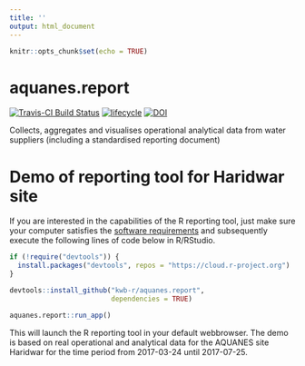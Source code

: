 ---
title: ''
output: html_document
---

```{r setup, include=FALSE}
knitr::opts_chunk$set(echo = TRUE)
```

# aquanes.report

[![Travis-CI Build Status](https://travis-ci.org/KWB-R/aquanes.report.svg?branch=master)](https://travis-ci.org/KWB-R/aquanes.report)
[![lifecycle](https://img.shields.io/badge/lifecycle-stable-brightgreen.svg)](https://www.tidyverse.org/lifecycle/#stable)
[![DOI](https://zenodo.org/badge/83431353.svg)](https://zenodo.org/badge/latestdoi/83431353)


Collects, aggregates and visualises operational analytical data from water suppliers (including a standardised reporting document)

# Demo of reporting tool for Haridwar site   

If you are interested in the capabilities of the R reporting tool, just make sure your computer satisfies the [software requirements](articles/A1_installation.html#pre-required-software) and subsequently execute the following lines of code below in R/RStudio. 

```{r eval=FALSE}
if (!require("devtools")) {
  install.packages("devtools", repos = "https://cloud.r-project.org")
}

devtools::install_github("kwb-r/aquanes.report", 
                         dependencies = TRUE)

aquanes.report::run_app()

```

This will launch the R reporting tool in your default webbrowser. The demo is based on real operational and analytical data for the AQUANES site Haridwar for the time period from 2017-03-24 until 2017-07-25. 
